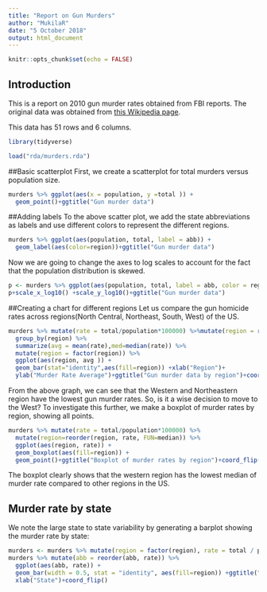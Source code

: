 ---
title: "Report on Gun Murders"
author: "MukilaR"
date: "5 October 2018"
output: html_document
---

```{r setup, include=FALSE,echo=FALSE}
knitr::opts_chunk$set(echo = FALSE)
```

## Introduction

This is a report on 2010 gun murder rates obtained from FBI reports. The original data was obtained from [this Wikipedia page](https://en.wikipedia.org/wiki/Murder_in_the_United_States_by_state).

This data has 51 rows and 6 columns. 


```{r loading-libs, message=FALSE}
library(tidyverse)
```
```{r}
load("rda/murders.rda")

```
##Basic scatterplot
First, we create a scatterplot for total murders versus population size.
```{r scatterplot,echo=FALSE}
murders %>% ggplot(aes(x = population, y =total )) +
  geom_point()+ggtitle("Gun murder data")
```

##Adding labels
To the above scatter plot, we add the state abbreviations as labels and use different colors to represent the different regions.
```{r,echo=FALSE}
murders %>% ggplot(aes(population, total, label = abb)) +
  geom_label(aes(color=region))+ggtitle("Gun murder data")

```

Now we are going to change the axes to log scales to account for the fact that the population distribution is skewed. 
```{r,echo=FALSE}
p <- murders %>% ggplot(aes(population, total, label = abb, color = region)) + geom_label()
p+scale_x_log10() +scale_y_log10()+ggtitle("Gun murder data")

```

##Creating a chart for different regions
Let us compare the gun homicide rates across regions(North Central, Northeast, South, West) of the US.
```{r,echo=FALSE}
murders %>% mutate(rate = total/population*100000) %>%mutate(region = reorder(region,rate))%>%
  group_by(region) %>%
  summarize(avg = mean(rate),med=median(rate)) %>%
  mutate(region = factor(region)) %>%
  ggplot(aes(region, avg )) +
  geom_bar(stat="identity",aes(fill=region)) +xlab("Region")+
  ylab("Murder Rate Average")+ggtitle("Gun murder data by region")+coord_flip()
```

From the above graph, we can see that the Western and Northeastern region have the lowest gun murder rates. So, is it a wise decision to move to the West? To investigate this further, we make a boxplot of murder rates by region, showing all points.

```{r,echo=FALSE}
murders %>% mutate(rate = total/population*100000) %>%
  mutate(region=reorder(region, rate, FUN=median)) %>%
  ggplot(aes(region, rate)) +
  geom_boxplot(aes(fill=region)) +
  geom_point()+ggtitle("Boxplot of murder rates by region")+coord_flip()

```
The boxplot clearly shows that the western region has the lowest median of murder rate compared to other regions in the US.

## Murder rate by state 

We note the large state to state variability by generating a barplot showing the murder rate by state:

```{r fig.height = 8, fig.width = 7, echo=FALSE}
murders <- murders %>% mutate(region = factor(region), rate = total / population * 10^5)
murders %>% mutate(abb = reorder(abb, rate)) %>%
  ggplot(aes(abb, rate)) +
  geom_bar(width = 0.5, stat = "identity", aes(fill=region)) +ggtitle("Murder rate by state")+ylab("Rate")+
  xlab("State")+coord_flip()
```
 

